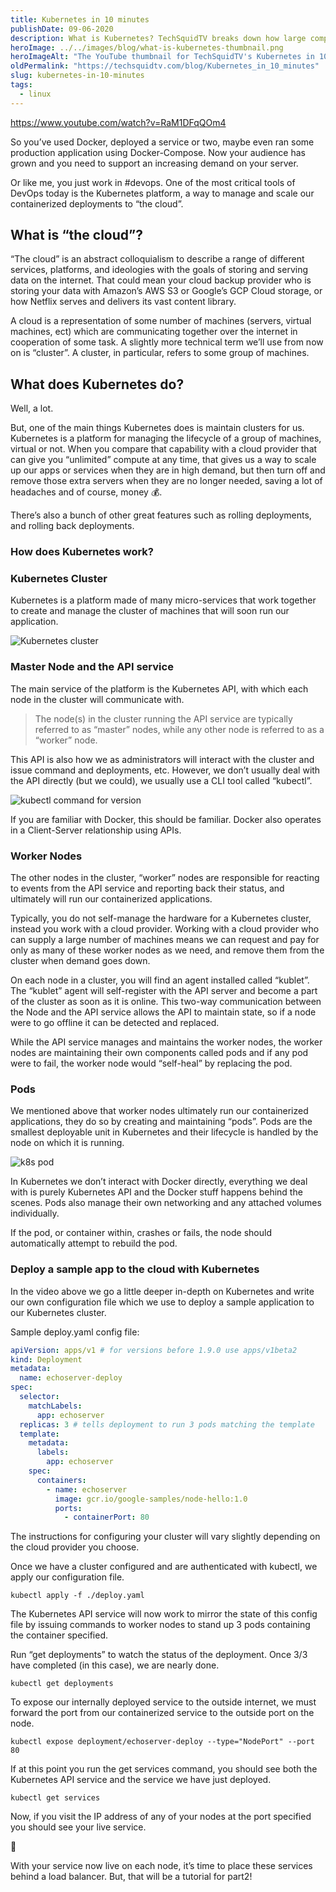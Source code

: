 ```yaml
---
title: Kubernetes in 10 minutes
publishDate: 09-06-2020
description: What is Kubernetes? TechSquidTV breaks down how large companies use Kubernetes to power the internet, in 10 minutes in this YouTube video.
heroImage: ../../images/blog/what-is-kubernetes-thumbnail.png
heroImageAlt: "The YouTube thumbnail for TechSquidTV's Kubernetes in 10 minutes video."
oldPermalink: "https://techsquidtv.com/blog/Kubernetes_in_10_minutes"
slug: kubernetes-in-10-minutes
tags:
  - linux
---
```



https://www.youtube.com/watch?v=RaM1DFqQOm4

So you’ve used Docker, deployed a service or two, maybe even ran some production application using Docker-Compose. Now your audience has grown and you need to support an increasing demand on your server.

Or like me, you just work in #devops. One of the most critical tools of DevOps today is the Kubernetes platform, a way to manage and scale our containerized deployments to “the cloud”.

## What is “the cloud”?

“The cloud” is an abstract colloquialism to describe a range of different services, platforms, and ideologies with the goals of storing and serving data on the internet. That could mean your cloud backup provider who is storing your data with Amazon’s AWS S3 or Google’s GCP Cloud storage, or how Netflix serves and delivers its vast content library.

A cloud is a representation of some number of machines (servers, virtual machines, ect) which are communicating together over the internet in cooperation of some task. A slightly more technical term we’ll use from now on is “cluster”. A cluster, in particular, refers to some group of machines.

## What does Kubernetes do?

Well, a lot.

But, one of the main things Kubernetes does is maintain clusters for us. Kubernetes is a platform for managing the lifecycle of a group of machines, virtual or not. When you compare that capability with a cloud provider that can give you “unlimited” compute at any time, that gives us a way to scale up our apps or services when they are in high demand, but then turn off and remove those extra servers when they are no longer needed, saving a lot of headaches and of course, money 💰.

There’s also a bunch of other great features such as rolling deployments, and rolling back deployments.

### How does Kubernetes work?

### Kubernetes Cluster

Kubernetes is a platform made of many micro-services that work together to create and manage the cluster of machines that will soon run our application.

<Image src={K8Cluster} alt="Kubernetes cluster" />

### Master Node and the API service

The main service of the platform is the Kubernetes API, with which each node in the cluster will communicate with.

> The node(s) in the cluster running the API service are typically referred to as “master” nodes, while any other node is referred to as a “worker” node.

This API is also how we as administrators will interact with the cluster and issue command and deployments, etc. However, we don’t usually deal with the API directly (but we could), we usually use a CLI tool called “kubectl”.

<Image src={KubeCTLVersion} alt="kubectl command for version" />

If you are familiar with Docker, this should be familiar. Docker also operates in a Client-Server relationship using APIs.

### Worker Nodes

The other nodes in the cluster, “worker” nodes are responsible for reacting to events from the API service and reporting back their status, and ultimately will run our containerized applications.

Typically, you do not self-manage the hardware for a Kubernetes cluster, instead you work with a cloud provider. Working with a cloud provider who can supply a large number of machines means we can request and pay for only as many of these worker nodes as we need, and remove them from the cluster when demand goes down.

On each node in a cluster, you will find an agent installed called “kublet”. The “kublet” agent will self-register with the API server and become a part of the cluster as soon as it is online. This two-way communication between the Node and the API service allows the API to maintain state, so if a node were to go offline it can be detected and replaced.

While the API service manages and maintains the worker nodes, the worker nodes are maintaining their own components called pods and if any pod were to fail, the worker node would “self-heal” by replacing the pod.

### Pods

We mentioned above that worker nodes ultimately run our containerized applications, they do so by creating and maintaining “pods”. Pods are the smallest deployable unit in Kubernetes and their lifecycle is handled by the node on which it is running.

<Image src={K8sPods} alt="k8s pod" />

In Kubernetes we don’t interact with Docker directly, everything we deal with is purely Kubernetes API and the Docker stuff happens behind the scenes. Pods also manage their own networking and any attached volumes individually.

If the pod, or container within, crashes or fails, the node should automatically attempt to rebuild the pod.

### Deploy a sample app to the cloud with Kubernetes

In the video above we go a little deeper in-depth on Kubernetes and write our own configuration file which we use to deploy a sample application to our Kubernetes cluster.

Sample deploy.yaml config file:

```yaml title="deploy.yaml"
apiVersion: apps/v1 # for versions before 1.9.0 use apps/v1beta2
kind: Deployment
metadata:
  name: echoserver-deploy
spec:
  selector:
    matchLabels:
      app: echoserver
  replicas: 3 # tells deployment to run 3 pods matching the template
  template:
    metadata:
      labels:
        app: echoserver
    spec:
      containers:
        - name: echoserver
          image: gcr.io/google-samples/node-hello:1.0
          ports:
            - containerPort: 80
```

The instructions for configuring your cluster will vary slightly depending on the cloud provider you choose.

Once we have a cluster configured and are authenticated with kubectl, we apply our configuration file.

```shell
kubectl apply -f ./deploy.yaml
```

The Kubernetes API service will now work to mirror the state of this config file by issuing commands to worker nodes to stand up 3 pods containing the container specified.

Run “get deployments” to watch the status of the deployment. Once 3/3 have completed (in this case), we are nearly done.

```shell
kubectl get deployments
```

To expose our internally deployed service to the outside internet, we must forward the port from our containerized service to the outside port on the node.

```shell
kubectl expose deployment/echoserver-deploy --type="NodePort" --port 80
```

If at this point you run the get services command, you should see both the Kubernetes API service and the service we have just deployed.

```shell
kubectl get services
```

Now, if you visit the IP address of any of your nodes at the port specified you should see your live service.

🎉

With your service now live on each node, it’s time to place these services behind a load balancer. But, that will be a tutorial for part2!
